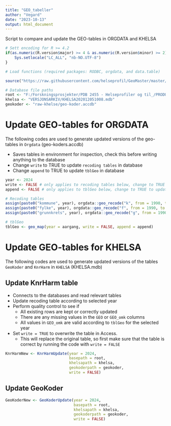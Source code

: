 ```yaml
---
title: "GEO_tabeller"
author: "Vegard"
date: "2023-10-13"
output: html_document
---
```


Script to compare and update the GEO-tables in ORGDATA and KHELSA


```r
# Sett encoding for R >= 4.2
if(as.numeric(R.version$major) >= 4 & as.numeric(R.version$minor) >= 2){
    Sys.setlocale("LC_ALL", "nb-NO.UTF-8")
}

# Load functions (required packages: RODBC, orgdata, and data.table)

source("https://raw.githubusercontent.com/helseprofil/GeoMaster/master/functions_GeoMaster.R")

# Database file paths
root <- "F:/Forskningsprosjekter/PDB 2455 - Helseprofiler og til_/PRODUKSJON/STYRING/"
khelsa <- "VERSJONSARKIV/KHELSA202012051008.mdb"
geokoder <- "raw-khelse/geo-koder.accdb"
```

# Update GEO-tables for ORGDATA

The following codes are used to generate updated versions of the geo-tables in `Orgdata` (geo-koders.accdb)

- Saves tables in environment for inspection, check this before writing anything to the database
- Change `write` to TRUE to update `recoding tables` in database
- Change `append` to TRUE to update `tblGeo` in database

```r
year <- 2024
write <- FALSE # only applies to recoding tables below, change to TRUE to update in database
append <- FALSE # only applies to tblGeo below, change to TRUE to update in database

# Recoding tables
assign(paste0("kommune", year), orgdata::geo_recode("k", from = 1990, to = year, write = write, append = FALSE))
assign(paste0("fylke", year), orgdata::geo_recode("f", from = 1990, to = year, write = write, append = FALSE))
assign(paste0("grunnkrets", year), orgdata::geo_recode("g", from = 1990, to = year, write = write, append = FALSE))

# tblGeo
tblGeo <- geo_map(year = aargang, write = FALSE, append = append)
```

# Update GEO-tables for KHELSA

The following codes are used to generate updated versions of the tables `GeoKoder` and `KnrHarm` in `KHELSA` (KHELSA.mdb)

## Update KnrHarm table

- Connects to the databases and read relevant tables
- Update recoding table according to selected year
- Perform quality control to see if
    - All existing rows are kept or correctly updated
    - There are any missing values in the `GEO` or `GEO_omk` columns
    - All values in `GEO_omk` are valid according to `tblGeo` for the selected year
    
- Set `write = TRUE` to overwrite the table in Access. 
    - This will replace the original table, so first make sure that the table is correct by running the code with `write = FALSE`

```r
KnrHarmNew <- KnrHarmUpdate(year = 2024,
                            basepath = root,
                            khelsapath = khelsa,
                            geokoderpath = geokoder,
                            write = FALSE)
```

## Update GeoKoder

```r
GeoKoderNew <- GeoKoderUpdate(year = 2024,
                              basepath = root,
                              khelsapath = khelsa,
                              geokoderpath = geokoder,
                              write = FALSE)
```
